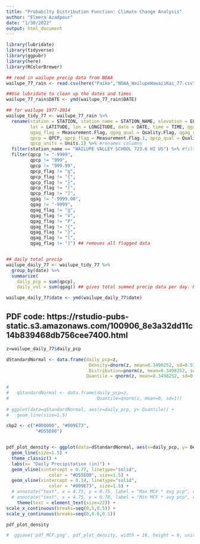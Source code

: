 ```yaml
---
title: "Probabilty Distribution Function: Climate Change Analysis"
author: "Elmera Azadpour"
date: "1/30/2022"
output: html_document
---
```


```r
library(lubridate)
library(tidyverse)
library(ggpubr)
library(here)
library(RColorBrewer)
```

```r
## read in wailupe precip data from NOAA
wailupe_77_rain <- read.csv(here("Paiko","NOAA_WailupeHawaiiKai_77.csv"))

##Use lubridate to clean up the dates and times
wailupe_77_rain$DATE <- ymd(wailupe_77_rain$DATE)

```

```r
## for wailupe 1977-2014
wailupe_tidy_77 <- wailupe_77_rain %>% 
  rename(station = STATION, station_name = STATION_NAME, elevation = ELEVATION, 
         lat = LATITUDE, lon = LONGITUDE, date = DATE, time = TIME, qgag = QGAG, 
         qgag_flag = Measurement.Flag, qgag_qual = Quality.Flag, qgag_units = Units, 
         qpcp = QPCP, qpcp_flag = Measurement.Flag.1, qpcp_qual = Quality.Flag.1, 
         qpcp_units = Units.1) %>% #renames columns
  filter(station_name == "WAILUPE VALLEY SCHOOL 723.6 HI US") %>% #filter to Wailupe gauge only
  filter(qpcp != "-9999",
         qpcp != "999",
         qpcp != "999.99",
         qpcp_flag != "g",
         qpcp_flag != "{",
         qpcp_flag != "}",
         qpcp_flag != "[",
         qpcp_flag != "]",
         qgag != "-9999.00",
         qgag != "-9999",
         qgag_flag != "g",
         qgag_flag != "V",
         qgag_flag != "P",
         qgag_flag != "{",
         qgag_flag != "}",
         qgag_flag != "[",
         qgag_flag != "]") ## removes all flagged data


## daily total precip
wailupe_daily_77 <- wailupe_tidy_77 %>%  
  group_by(date) %>%
  summarize(
    daily_pcp = sum(qpcp),
    daily_vol = sum(qgag)) ## gives total summed precip data per day. HT is given in inches.

wailupe_daily_77$date <- ymd(wailupe_daily_77$date)
```


## PDF code: https://rstudio-pubs-static.s3.amazonaws.com/100906_8e3a32dd11c14b839468db756cee7400.html
```r

z=wailupe_daily_77$daily_pcp

dStandardNormal <- data.frame(daily_pcp=z,
                               Density=dnorm(z, mean=0.3498252, sd=0.5167536),
                               Distribution=pnorm(z, mean=0.3498252, sd=0.5167536),
                              Quantile = qnorm(z, mean=0.3498252, sd=0.5167536))  
  
# 
#   qStandardNormal <- data.frame(daily_pcp=z,
#                                 Quantile=qnorm(z, mean=0, sd=1))
  
# ggplot(data=qStandardNormal, aes(x=daily_pcp, y= Quantile)) +
#   geom_line(size=1.5)

cbp2 <- c("#000000", "#009E73",
           "#D55E00")


pdf_plot_density <- ggplot(data=dStandardNormal, aes(x=daily_pcp, y= Density)) +
  geom_line(size=1.5) +
  theme_classic() +
  labs(x= "Daily Precipitation (in)") +
  geom_vline(xintercept = 0.77, linetype="solid", 
                color = "#D55E00", size=1.5) +
  geom_vline(xintercept = 0.14, linetype="solid", 
                color = "#009E73", size=1.5) +
  # annotate("text", x = 4.75, y = 0.75, label = "Max MCF * avg pcp", color = "#D55E00", size =5) +
  # annotate("text", x = 4.75, y = 0.70, label = "Min MCF * avg pcp", color = "#009E73",size =5) +
    theme(text = element_text(size=22)) +
scale_x_continuous(breaks=seq(0,5,0.5)) +
scale_y_continuous(breaks=seq(0,0.8,0.1))

pdf_plot_density

#  ggsave('pdf_MCF.png', pdf_plot_density, width = 16, height = 9, units = "in")

```

